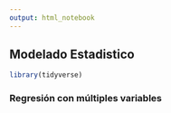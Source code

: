 ```yaml
---
output: html_notebook
---
```


## **Modelado Estadistico**


```r
library(tidyverse)
```

### **Regresión con múltiples variables**

```r

```

```r

```

```r

```

```r

```

```r

```

```r

```
